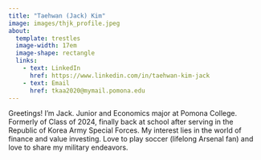 ```yaml
---
title: "Taehwan (Jack) Kim"
image: images/thjk_profile.jpeg
about:
  template: trestles
  image-width: 17em
  image-shape: rectangle
  links:
    - text: LinkedIn
      href: https://www.linkedin.com/in/taehwan-kim-jack
    - text: Email
      href: tkaa2020@mymail.pomona.edu
---
```


Greetings! I'm Jack. Junior and Economics major at Pomona College. Formerly of Class of 2024, finally back at school after serving in the Republic of Korea Army Special Forces. My interest lies in the world of finance and value investing. Love to play soccer (lifelong Arsenal fan) and love to share my military endeavors.
